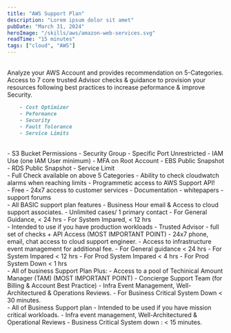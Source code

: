 ```yaml
---
title: "AWS Support Plan"
description: "Lorem ipsum dolor sit amet"
pubDate: "March 31, 2024"
heroImage: "/skills/aws/amazon-web-services.svg"
readTime: "15 minutes"
tags: ["cloud", "AWS"]
---
```



<br />
<Section link="aws-trusted-adviser" title="AWS Trusted Adviser" /> 
Analyze your AWS Account and provides recommendation on 5-Categories.
Access to 7 core trusted Advisor checks & guidance to provision your resources following best practices to increase peformance & improve 
Security.

```markdown
    - Cost Optimizer
    - Peformance
    - Security
    - Fault Tolorance
    - Service Limits
```

<br />
<Section link="aws-core-check" title="7 Core Checks (Basic & Developer Support Plan)" /> 
- S3 Bucket Permissions
- Security Group - Specific Port Unrestricted
- IAM Use (one IAM User minimum)
- MFA on Root Account
- EBS Public Snapshot
- RDS Public Snapshot
- Service Limit

<br />
<Section link="aws-core-check" title="AWS Full CHecks (Business & Enterprise Support Plan) $$$ PAID!!" /> 
- Full Check available on above 5 Categories
- Ability to check cloudwatch alarms when reaching limits
- Programmetic access to AWS Support API!


<br />
<Section link="aws-support-plan-basic" title="AWS Support Plan - Basic" /> 
- Free
- 24x7 access to customer services
- Documentation 
- whitepapers
- support forums

<br />
<Section link="aws-support-plan-developer" title="AWS Support Plan - Developer" /> 
- All BASIC support plan features
- Business Hour email & Access to cloud support associates.
- Unlimited cases/ 1 primary contact
- For General Guidance, &lt; 24 hrs
- For System Impared, &lt; 12 hrs

<br />
<Section link="aws-support-business" title="AWS Support Plan - Business" /> 
- Intended to use if you have production workloads
- Trusted Advisor - full set of checks  + API Access (MOST IMPORTANT POINT)
- 24x7 phone, email, chat access to cloud support engineer.
- Access to infrastructure event management for additional fee.
- For General guidance &lt; 24 hrs
- For System Impared &lt; 12 hrs
- For Prod System Impared &lt; 4 hrs
- For Prod System Down &lt; 1 hrs

<br />
<Section link="aws-support-business" title="AWS Support Plan - Ramp Up Support Plan" /> 
- All of business Support Plan Plus:
- Access to a pool of Techinical Amount Manager (TAM) (MOST IMPORTANT POINT)
- Concierge Support Team (for Billing & Account Best Practice)
- Infra Event Management, Well-Architectured & Operations Reviews.
- For Business Critical System Down &lt; 30 minutes.

<br />
<Section link="aws-support-business" title="AWS Support Plan - Enterprise Support Plan 24/7" /> 
- All of Business Support plan
- Intended to be used if you have mission critical workloads.
- Infra event management, Well-Architectured & Operational Reviews
- Business Critical System down : &lt; 15 minutes.
